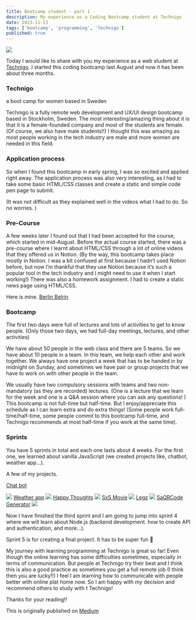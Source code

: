 ```yaml
---
title: Bootcamp student - part 1 -
description: My experience as a Coding Bootcamp student at Technigo
date: 2023-11-13
tags: ['bootcamp', 'programming', 'Technigo']
published: true
---
```


<img src="/blogs/student-at-technigo-part1/code.webp" />

Today I would like to share with you my experience as a web student at <a href='https://www.linkedin.com/company/technigo/'>Technigo</a> .I started this coding bootcamp last August and now it has been about three months.

### Technigo

a boot camp for women based in Sweden

Technigo is a fully remote web development and UX/UI design bootcamp based in Stockholm, Sweden. The most interesting/amazing thing about it is that it is a female-founded company and most of the students are female. (Of course, we also have male students!!) I thought this was amazing as most people working in the tech industry are male and more women are needed in this field.

### Application process

So when I found this bootcamp in early spring, I was so excited and applied right away. The application process was also very interesting, as I had to take some basic HTML/CSS classes and create a static and simple code pen page to submit.

(It was not difficult as they explained well in the videos what I had to do. So no worries. )

### Pre-Course

A few weeks later I found out that I had been accepted for the course, which started in mid-August. Before the actual course started, there was a pre-course where I learnt about HTML/CSS through a lot of online videos that they offered us in Notion. (By the way, this bootcamp takes place mostly in Notion. I was a bit confused at first because I hadn’t used Notion before, but now I’m thankful that they use Notion because it’s such a popular tool in the tech industry and I might need to use it when I start working!) There was also a homework assignment. I had to create a static news page using HTML/CSS.

Here is mine. <a href="https://tourmaline-cendol-e09256.netlify.app/">Berlin Belrin</a>

### Bootcamp

The first two days were full of lectures and lots of activities to get to know people. (Only those two days, we had full-day meetings, lectures, and other activities)

We have about 50 people in the web class and there are 5 teams. So we have about 10 people in a team. In this team, we help each other and work together. We always have one project a week that has to be handed in by midnight on Sunday, and sometimes we have pair or group projects that we have to work on with other people in the team.

We usually have two compulsory sessions with teams and two non-mandatory (as they are recorded) lectures. (One is a lecture that we learn for the week and one is a Q&A session where you can ask any questions! ) This bootcamp is not full-time but half-time. But I enjoy/appreciate this schedule as I can learn extra and do extra things! (Some people work full-time/half-time, some people commit to this bootcamp full-time, and Technigo recommends at most half-time if you work at the same time).

### Sprints

You have 5 sprints in total and each one lasts about 4 weeks. For the first one, we learned about vanilla JavaScript (we created projects like, chatbot, weather app…).

A few of my projects.

<a href="https://helpful-piroshki-45c88f.netlify.app/">Chat bot</a>

<img src="/blogs/student-at-technigo-part1/project1.webp" className="mt-4" />
<a href="https://sakura-world-weather-app.netlify.app/">Weather app</a>
<img src="/blogs/student-at-technigo-part1/project2.webp" className="mt-4" />
<a href="https://happy-thoughs.netlify.app/">Happy Thoughts</a>
<img src="/blogs/student-at-technigo-part1/project3.webp" className="mt-4" />
<a href="https://s-s-movies.netlify.app/">SxS Movie</a>
<img src="/blogs/student-at-technigo-part1/project4.webp" className="mt-4" />
<a href="https://legz.netlify.app/">Legz</a>
<img src="/blogs/student-at-technigo-part1/project5.webp" className="mt-4" />
<a href="https://saqrcode-generator.netlify.app/">SaQRCode Generator</a>
<img src="/blogs/student-at-technigo-part1/project6.webp" className="mt-4" />

Now I have finished the third sprint and I am going to jump into sprint 4 where we will learn about Node.js (backend development. how to create API and authentication, and more…).

Sprint 5 is for creating a final project. It has to be super fun 🧚

My journey with learning programming at Technigo is great so far! Even though the online learning has some difficulties sometimes, especially in terms of communication. But people at Technigo try their best and I think this is also a good practice as sometimes you get a full remote job (I think then you are lucky!!) I feel I am learning how to communicate with people better with online plat home now. So I am happy with my decision and recommend others to study with t Technigo!

Thanks for your reading!!

This is originally published on <a href='https://medium.com/@sito6496t/my-experience-as-a-coding-bootcamp-student-at-technigo-2a8178902587'>Medium</a>
